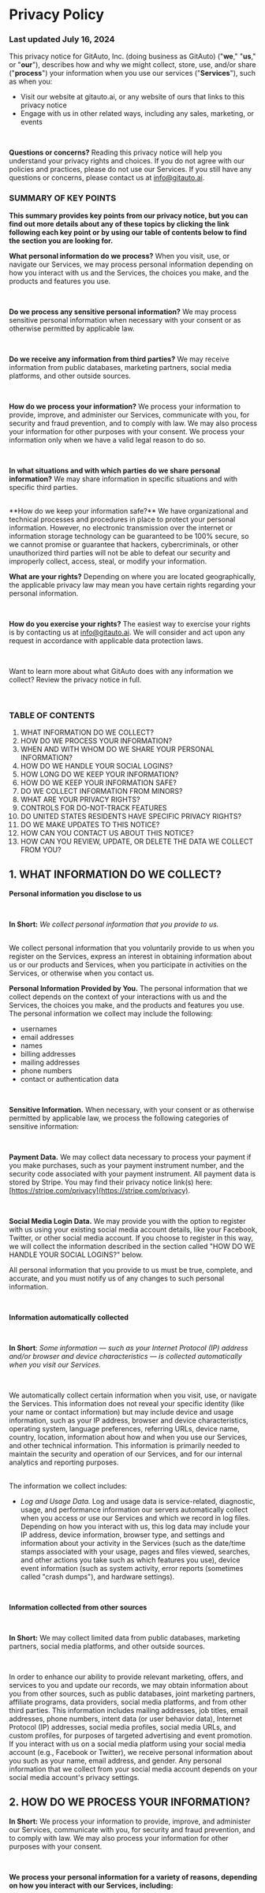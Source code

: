 <div className="flex flex-col px-5 md:px-24">
<br />
<br />
<br />
<br />
<br />

# Privacy Policy

### Last updated July 16, 2024

This privacy notice for GitAuto, Inc. (doing business as GitAuto) ("**we**," "**us**," or "**our**"), describes how and why we might collect, store, use, and/or share ("**process**") your information when you use our services ("**Services**"), such as when you:

- Visit our website at gitauto.ai, or any website of ours that links to this privacy notice
- Engage with us in other related ways, including any sales, marketing, or events

<br />

**Questions or concerns?** Reading this privacy notice will help you understand your privacy rights and choices. If you do not agree with our policies and practices, please do not use our Services. If you still have any questions or concerns, please contact us at [info@gitauto.ai](mailto:info@gitauto.ai).

### SUMMARY OF KEY POINTS

**This summary provides key points from our privacy notice, but you can find out more details about any of these topics by clicking the link following each key point or by using our table of contents below to find the section you are looking for.**

**What personal information do we process?**
When you visit, use, or navigate our Services, we may process personal information depending on how you interact with us and the Services, the choices you make, and the products and features you use.

<br />

**Do we process any sensitive personal information?** We may process sensitive personal
information when necessary with your consent or as otherwise permitted by applicable
law.

<br />

**Do we receive any information from third parties?** We may receive information
from public databases, marketing partners, social media platforms, and other outside
sources.

<br />

**How do we process your information?** We process your information to provide, improve,
and administer our Services, communicate with you, for security and fraud prevention,
and to comply with law. We may also process your information for other purposes with
your consent. We process your information only when we have a valid legal reason
to do so.

<br />

**In what situations and with which parties do we share personal information?** We
may share information in specific situations and with specific third parties.

<br />
**How do we keep your information safe?** We have organizational and technical processes and procedures
in place to protect your personal information. However, no electronic transmission over the internet
or information storage technology can be guaranteed to be 100% secure, so we cannot promise or guarantee
that hackers, cybercriminals, or other unauthorized third parties will not be able to defeat our security
and improperly collect, access, steal, or modify your information.
<br />

**What are your rights?** Depending on where you are located geographically, the
applicable privacy law may mean you have certain rights regarding your personal information.

<br />

**How do you exercise your rights?** The easiest way to exercise your rights is by
contacting us at [info@gitauto.ai](mailto:info@gitauto.ai). We will consider and act upon any
request in accordance with applicable data protection laws.

<br />

Want to learn more about what GitAuto does with any information we collect? Review the privacy notice in full.

<br />

### TABLE OF CONTENTS

1. WHAT INFORMATION DO WE COLLECT?
2. HOW DO WE PROCESS YOUR INFORMATION?
3. WHEN AND WITH WHOM DO WE SHARE YOUR PERSONAL INFORMATION?
4. HOW DO WE HANDLE YOUR SOCIAL LOGINS?
5. HOW LONG DO WE KEEP YOUR INFORMATION?
6. HOW DO WE KEEP YOUR INFORMATION SAFE?
7. DO WE COLLECT INFORMATION FROM MINORS?
8. WHAT ARE YOUR PRIVACY RIGHTS?
9. CONTROLS FOR DO-NOT-TRACK FEATURES
10. DO UNITED STATES RESIDENTS HAVE SPECIFIC PRIVACY RIGHTS?
11. DO WE MAKE UPDATES TO THIS NOTICE?
12. HOW CAN YOU CONTACT US ABOUT THIS NOTICE?
13. HOW CAN YOU REVIEW, UPDATE, OR DELETE THE DATA WE COLLECT FROM YOU?

## 1. WHAT INFORMATION DO WE COLLECT?

**Personal information you disclose to us**

<br />

**In Short:** _We collect personal information that you provide to us._

<br />
We collect personal information that you voluntarily provide to us when you register on the Services,
express an interest in obtaining information about us or our products and Services, when you participate
in activities on the Services, or otherwise when you contact us.
<br />

**Personal Information Provided by You.** The personal information that we collect depends on the context of your interactions with us and the Services, the choices you make, and the products and features you use. The personal information we collect may include the following:

- usernames
- email addresses
- names
- billing addresses
- mailing addresses
- phone numbers
- contact or authentication data

<br />

**Sensitive Information.** When necessary, with your consent or as otherwise permitted by applicable law, we process the following categories of sensitive information:

<br />

**Payment Data.** We may collect data necessary to process your payment if you make purchases, such as your payment instrument number, and the security code associated with your payment instrument. All payment data is stored by Stripe. You may find their privacy notice link(s) here: [https://stripe.com/privacy](https://stripe.com/privacy).

<br />

**Social Media Login Data.** We may provide you with the option to register with us using your existing social media account details, like your Facebook, Twitter, or other social media account. If you choose to register in this way, we will collect the information described in the section called "HOW DO WE HANDLE YOUR SOCIAL LOGINS?" below.

All personal information that you provide to us must be true, complete, and accurate, and you must notify us of any changes to such personal information.

<br />

**Information automatically collected**

<br />

**In Short**: _Some information — such as your Internet Protocol (IP) address and/or browser and device characteristics — is collected automatically when you visit our Services._

<br />

We automatically collect certain information when you visit, use, or navigate the
Services. This information does not reveal your specific identity (like your name
or contact information) but may include device and usage information, such as your
IP address, browser and device characteristics, operating system, language preferences,
referring URLs, device name, country, location, information about how and when you
use our Services, and other technical information. This information is primarily
needed to maintain the security and operation of our Services, and for our internal
analytics and reporting purposes.

<br />
The information we collect includes:

- _Log and Usage Data._ Log and usage data is
  service-related, diagnostic, usage, and performance information our servers automatically
  collect when you access or use our Services and which we record in log files. Depending
  on how you interact with us, this log data may include your IP address, device information,
  browser type, and settings and information about your activity in the Services (such
  as the date/time stamps associated with your usage, pages and files viewed, searches,
  and other actions you take such as which features you use), device event information
  (such as system activity, error reports (sometimes called "crash dumps"), and hardware
  settings).

<br />

**Information collected from other sources**

<br />

**In Short:** We may collect limited data from public databases, marketing partners,
social media platforms, and other outside sources.

<br />

In order to enhance our ability to provide relevant marketing, offers, and services
to you and update our records, we may obtain information about you from other sources,
such as public databases, joint marketing partners, affiliate programs, data providers,
social media platforms, and from other third parties. This information includes mailing
addresses, job titles, email addresses, phone numbers, intent data (or user behavior
data), Internet Protocol (IP) addresses, social media profiles, social media URLs,
and custom profiles, for purposes of targeted advertising and event promotion. If
you interact with us on a social media platform using your social media account (e.g.,
Facebook or Twitter), we receive personal information about you such as your name,
email address, and gender. Any personal information that we collect from your social
media account depends on your social media account's privacy settings.

## 2. HOW DO WE PROCESS YOUR INFORMATION?

**In Short:** We process your information to provide, improve, and administer our Services, communicate with you, for security and fraud prevention, and to comply with law. We may also process your information for other purposes with your consent.

<br />

**We process your personal information for a variety of reasons, depending on how you interact with our Services, including:**

- **To facilitate account creation and authentication and otherwise manage user accounts.** We may process your information so you can create and log in to your account, as well as keep your account in working order.
- **To deliver and facilitate delivery of services to the user.** We may process your information to provide you with the requested service.

## 3. WHEN AND WITH WHOM DO WE SHARE YOUR PERSONAL INFORMATION?

**In Short:** We may share information in specific situations described in this section and/or with the following third parties.

<br />

We may need to share your personal information in the following situations:

- **Business Transfers.** We may share or transfer your information in connection with, or during negotiations of, any merger, sale of company assets, financing, or acquisition of all or a portion of our business to another company.

## 4. HOW DO WE HANDLE YOUR SOCIAL LOGINS?

**In Short:** If you choose to register or log in to our Services using a social media account, we may have access to certain information about you.
Our Services offer you the ability to register and log in using your third-party social media account details (like your Facebook or Twitter logins). Where you choose to do this, we will receive certain profile information about you from your social media provider. The profile information we receive may vary depending on the social media provider concerned, but will often include your name, email address, friends list, and profile picture, as well as other information you choose to make public on such a social media platform.

<br />

We will use the information we receive only for the purposes that are described in this privacy notice or that are otherwise made clear to you on the relevant Services. Please note that we do not control, and are not responsible for, other uses of your personal information by your third-party social media provider. We recommend that you review their privacy notice to understand how they collect, use, and share your personal information, and how you can set your privacy preferences on their sites and apps.

## 5. HOW LONG DO WE KEEP YOUR INFORMATION?

**In Short:** We keep your information for as long as necessary to fulfill the purposes outlined in this privacy notice unless otherwise required by law.

<br />

We will only keep your personal information for as long as it is necessary for the purposes set out in this privacy notice, unless a longer retention period is required or permitted by law (such as tax, accounting, or other legal requirements). No purpose in this notice will require us keeping your personal information for longer than the period of time in which users have an account with us.

<br />

When we have no ongoing legitimate business need to process your personal information, we will either delete or anonymize such information, or, if this is not possible (for example, because your personal information has been stored in backup archives), then we will securely store your personal information and isolate it from any further processing until deletion is possible.

## 6. HOW DO WE KEEP YOUR INFORMATION SAFE?

**In Short:** We aim to protect your personal information through a system of organizational and technical security measures.

<br />

We have implemented appropriate and reasonable technical and organizational security measures designed to protect the security of any personal information we process. However, despite our safeguards and efforts to secure your information, no electronic transmission over the Internet or information storage technology can be guaranteed to be 100% secure, so we cannot promise or guarantee that hackers, cybercriminals, or other unauthorized third parties will not be able to defeat our security and improperly collect, access, steal, or modify your information. Although we will do our best to protect your personal information, transmission of personal information to and from our Services is at your own risk. You should only access the Services within a secure environment.

## 7. DO WE COLLECT INFORMATION FROM MINORS?

**In Short:** We do not knowingly collect data from or market to children under 18 years of age.

<br />

We do not knowingly solicit data from or market to children under 18 years of age. By using the Services, you represent that you are at least 18 or that you are the parent or guardian of such a minor and consent to such minor dependent’s use of the Services. If we learn that personal information from users less than 18 years of age has been collected, we will deactivate the account and take reasonable measures to promptly delete such data from our records. If you become aware of any data we may have collected from children under age 18, please contact us at [info@gitauto.ai](mailto:info@gitauto.ai).

<br />

## 8. WHAT ARE YOUR PRIVACY RIGHTS?

**In Short:** You may review, change, or terminate your account at any time.

<br />

**<u>Withdrawing your consent:</u>** If we are relying on your consent to process
your personal information, which may be express and/or implied consent depending
on the applicable law, you have the right to withdraw your consent at any time. You
can withdraw your consent at any time by contacting us by using the contact details
provided in the section "HOW CAN YOU CONTACT US ABOUT THIS NOTICE?" below.

<br />

However, please note that this will not affect the lawfulness of the processing before its withdrawal nor, when applicable law allows, will it affect the processing of your personal information conducted in reliance on lawful processing grounds other than consent.

<br />

**Account Information**

If you would at any time like to review or change the information in your account or terminate your account, you can:

- Contact us using the contact information provided.

<br />

Upon your request to terminate your account, we will deactivate or delete your account and information from our active databases. However, we may retain some information in our files to prevent fraud, troubleshoot problems, assist with any investigations, enforce our legal terms and/or comply with applicable legal requirements.

<br />

If you have questions or comments about your privacy rights, you may email us at [info@gitauto.ai](mailto:info@gitauto.ai).

## 9. CONTROLS FOR DO-NOT-TRACK FEATURES

Most web browsers and some mobile operating systems and mobile applications include a Do-Not-Track ("DNT") feature or setting you can activate to signal your privacy preference not to have data about your online browsing activities monitored and collected. At this stage no uniform technology standard for recognizing and implementing DNT signals has been finalized. As such, we do not currently respond to DNT browser signals or any other mechanism that automatically communicates your choice not to be tracked online. If a standard for online tracking is adopted that we must follow in the future, we will inform you about that practice in a revised version of this privacy notice.

## 10. DO UNITED STATES RESIDENTS HAVE SPECIFIC PRIVACY RIGHTS?

**In Short:** If you are a resident of California, Colorado, Connecticut, Utah or Virginia, you are granted specific rights regarding access to your personal information.

<br />

**What categories of personal information do we collect?**

<br />

We have collected the following categories of personal information in the past twelve (12) months:

<br />

<table>
  <thead>
    <tr>
      <th className="table-auto border-x border">Category</th>
      <th className="table-auto border-x border">Examples</th>
      <th className="table-auto border-x border">Collected</th>
    </tr>
  </thead>
  <tbody>
    <tr>
      <td className="p-2 border border-l text-left">A. Identifiers</td>
      <td className="p-2 border border-l text-left">
        Contact details, such as real name, alias, postal address, telephone or mobile contact
        number, unique personal identifier, online identifier, Internet Protocol address, email
        address, and account name
      </td>
      <td className="p-2 border border-l text-left">Yes</td>
    </tr>
    <tr>
      <td className="p-2 border border-l text-left">
        B. Personal information categories listed in the California Customer Records statute
      </td>
      <td className="p-2 border border-l text-left">
        Name, contact information, education, employment, employment history, and financial
        information
      </td>
      <td className="p-2 border border-l text-left">Yes</td>
    </tr>
    <tr>
      <td className="p-2 border border-l text-left">
        C. Protected classification characteristics under California or federal law
      </td>
      <td className="p-2 border border-l text-left">Gender and date of birth</td>
      <td className="p-2 border border-l text-left">No</td>
    </tr>
    <tr>
      <td className="p-2 border border-l text-left">D. Commercial information</td>
      <td className="p-2 border border-l text-left">
        Transaction information, purchase history, financial details, and payment information
      </td>
      <td className="p-2 border border-l text-left">Yes</td>
    </tr>
    <tr>
      <td className="p-2 border border-l text-left">E. Biometric information</td>
      <td className="p-2 border border-l text-left">Fingerprints and voiceprints</td>
      <td className="p-2 border border-l text-left">No</td>
    </tr>
    <tr>
      <td className="p-2 border border-l text-left">
        F. Internet or other similar network activity
      </td>
      <td className="p-2 border border-l text-left">
        Browsing history, search history, online behavior, interest data, and interactions with our
        and other websites, applications, systems, and advertisements
      </td>
      <td className="p-2 border border-l text-left">No</td>
    </tr>
    <tr>
      <td className="p-2 border border-l text-left">G. Geolocation data</td>
      <td className="p-2 border border-l text-left">Device Location</td>
      <td className="p-2 border border-l text-left">Yes</td>
    </tr>
    <tr>
      <td className="p-2 border border-l text-left">
        H. Audio, electronic, visual, thermal, olfactory, or similar information
      </td>
      <td className="p-2 border border-l text-left">
        Images and audio, video or call recordings created in connection with our business
        activities
      </td>
      <td className="p-2 border border-l text-left">No</td>
    </tr>
    <tr>
      <td className="p-2 border border-l text-left">
        I. Professional or employment-related information
      </td>
      <td className="p-2 border border-l text-left">
        Business contact details in order to provide you our Services at a business level or job
        title, work history, and professional qualifications if you apply for a job with us
      </td>
      <td className="p-2 border border-l text-left">No</td>
    </tr>
    <tr>
      <td className="p-2 border border-l text-left">J. Education Information</td>
      <td className="p-2 border border-l text-left">Student records and directory information</td>
      <td className="p-2 border border-l text-left">No</td>
    </tr>
    <tr>
      <td className="p-2 border border-l text-left">
        K. Inferences drawn from other personal information
      </td>
      <td className="p-2 border border-l text-left">
        Inferences drawn from any of the collected personal information listed above to create a
        profile or summary about, for example, an individual’s preferences and characteristics
      </td>
      <td className="p-2 border border-l text-left">No</td>
    </tr>
    <tr>
      <td className="p-2 border border-l text-left">L. Sensitive Personal Information</td>
      <td className="p-2 border border-l text-left"></td>
      <td className="p-2 border border-l text-left">No</td>
    </tr>
  </tbody>
</table>

<br />

We will use and retain the collected personal information as needed to provide the Services or for:

- Category A - As long as the user has an account with us
- Category B - As long as the user has an account with us

<br />

We may also collect other personal information outside of these categories through instances where you interact with us in person, online, or by phone or mail in the context of:

- Receiving help through our customer support channels;
- Participation in customer surveys or contests;
- Facilitation in the delivery of our Services and to respond to your inquiries.

<br />

**How do we use and share your personal information?**

<br />

Learn about how we use your personal information in the section, "HOW DO WE PROCESS YOUR INFORMATION?"

<br />

**Will your information be shared with anyone else?**

<br />

We may disclose your personal information with our service providers pursuant to a written contract between us and each service provider. Learn more about how we disclose personal information to in the section, "WHEN AND WITH WHOM DO WE SHARE YOUR PERSONAL INFORMATION?"

<br />

We may use your personal information for our own business purposes, such as for undertaking internal research for technological development and demonstration. This is not considered to be "selling" of your personal information.

<br />

We have not disclosed, sold, or shared any personal information to third parties for a business or commercial purpose in the preceding twelve (12) months. We will not sell or share personal information in the future belonging to website visitors, users, and other consumers.

<br />

### California Residents

<br />

California Civil Code Section 1798.83, also known as the "Shine The Light" law permits our users who are California residents to request and obtain from us, once a year and free of charge, information about categories of personal information (if any) we disclosed to third parties for direct marketing purposes and the names and addresses of all third parties with which we shared personal information in the immediately preceding calendar year. If you are a California resident and would like to make such a request, please submit your request in writing to us using the contact information provided below.

<br />

If you are under 18 years of age, reside in California, and have a registered account with the Services, you have the right to request removal of unwanted data that you publicly post on the Services. To request removal of such data, please contact us using the contact information provided below and include the email address associated with your account and a statement that you reside in California. We will make sure the data is not publicly displayed on the Services, but please be aware that the data may not be completely or comprehensively removed from all our systems (e.g., backups, etc.).

<br />

**<u>CCPA Privacy Notice</u>**

<br />

This section applies only to California residents. Under the California Consumer Privacy Act (CCPA), you have the rights listed below.

<br />

The California Code of Regulations defines a "residents" as:

    (1) every individual who is in the State of California for other than a temporary or transitory purpose and

    (2) every individual who is domiciled in the State of California who is
    outside the State of California for a temporary or transitory purpose

<br />

All other individuals are defined as "non-residents."

<br />

If this definition of "resident" applies to you, we must adhere to certain rights and obligations regarding your personal information.

<br />

**Your rights with respect to your personal data**

<br />

**<u>Right to request deletion of the data — Request to delete</u>**

<br />

You can ask for the deletion of your personal information. If you ask us to delete your personal information, we will respect your request and delete your personal information, subject to certain exceptions provided by law, such as (but not limited to) the exercise by another consumer of his or her right to free speech, our compliance requirements resulting from a legal obligation, or any processing that may be required to protect against illegal activities.

<br />

**<u>Right to be informed — Request to know</u>**

<br />

Depending on the circumstances, you have a right to know:

- whether we collect and use your personal information;
- the categories of personal information that we collect;
- the purposes for which the collected personal information is used;
- whether we sell or share personal information to third parties;
- the categories of personal information that we sold, shared, or disclosed for a business purpose;
- the categories of third parties to whom the personal information was sold, shared, or disclosed for a business purpose;
- the business or commercial purpose for collecting, selling, or sharing personal information;
- and the specific pieces of personal information we collected about you.

<br />

In accordance with applicable law, we are not obligated to provide or delete consumer information that is de-identified in response to a consumer request or to reidentify individual data to verify a consumer request.

<br />

**<u>Right to Non-Discrimination for the Exercise of a Consumer’s Privacy Rights</u>**

<br />

We will not discriminate against you if you exercise your privacy rights.

<br />

**<u>Right to Limit Use and Disclosure of Sensitive Personal Information</u>**

<br />

We do not process consumer's sensitive personal information.

<br />

**<u>Verification process</u>**

<br />

Upon receiving your request, we will need to verify your identity to determine you are the same person about whom we have the information in our system. These verification efforts require us to ask you to provide information so that we can match it with information you have previously provided us. For instance, depending on the type of request you submit, we may ask you to provide certain information so that we can match the information you provide with the information we already have on file, or we may contact you through a communication method (e.g., phone or email) that you have previously provided to us. We may also use other verification methods as the circumstances dictate.

<br />

We will only use personal information provided in your request to verify your identity or authority to make the request. To the extent possible, we will avoid requesting additional information from you for the purposes of verification. However, if we cannot verify your identity from the information already maintained by us, we may request that you provide additional information for the purposes of verifying your identity and for security or fraud-prevention purposes. We will delete such additionally provided information as soon as we finish verifying you.

<br />

**<u>Other privacy rights</u>**

- You may object to the processing of your personal information.
- You may request correction of your personal data if it is incorrect or no longer relevant, or ask to restrict the processing of the information.
- You can designate an authorized agent to make a request under the CCPA on your behalf. We may deny a request from an authorized agent that does not submit proof that they have been validly authorized to act on your behalf in accordance with the CCPA.
- You may request to opt out from future selling or sharing of your personal information to third parties. Upon receiving an opt-out request, we will act upon the request as soon as feasibly possible, but no later than fifteen (15) days from the date of the request submission.

<br />

To exercise these rights, you can contact us by visiting [info@gitauto.ai](mailto:info@gitauto.ai), by email at [info@gitauto.ai](mailto:info@gitauto.ai), or by referring to the contact details at the bottom of this document. If you have a complaint about how we handle your data, we would like to hear from you.

<br />

### Colorado Residents

<br />

This section applies only to Colorado residents. Under the Colorado Privacy Act (CPA), you have the rights listed below. However, these rights are not absolute, and in certain cases, we may decline your request as permitted by law.

- Right to be informed whether or not we are processing your personal data
- Right to access your personal data
- Right to correct inaccuracies in your personal data
- Right to request deletion of your personal data Right to obtain a copy of the personal data you previously shared with us
- Right to opt out of the processing of your personal data if it is used for targeted advertising, the sale of personal data, or profiling in furtherance of decisions that produce legal or similarly significant effects ("profiling")

<br />

To submit a request to exercise these rights described above, please email [info@gitauto.ai](mailto:info@gitauto.ai)

<br />

If we decline to take action regarding your request and you wish to appeal our decision, please email us at [info@gitauto.ai](mailto:info@gitauto.ai). Within forty-five (45) days of receipt of an appeal, we will inform you in writing of any action taken or not taken in response to the appeal, including a written explanation of the reasons for the decisions.

<br />

### Connecticut Residents

<br />

This section applies only to Connecticut residents. Under the Connecticut Data Privacy Act (CTDPA), you have the rights listed below. However, these rights are not absolute, and in certain cases, we may decline your request as permitted by law.

- Right to be informed whether or not we are processing your personal data
- Right to access your personal data
- Right to correct inaccuracies in your personal data
- Right to request deletion of your personal data
- Right to obtain a copy of the personal data you previously shared with us
- Right to opt out of the processing of your personal data if it is used for targeted advertising, the sale of personal data, or profiling in furtherance of decisions that produce legal or similarly significant effects ("profiling")

<br />

To submit a request to exercise these rights described above, please email [info@gitauto.ai](mailto:info@gitauto.ai).

<br />

If we decline to take action regarding your request and you wish to appeal our decision, please email us at [info@gitauto.ai](mailto:info@gitauto.ai). Within sixty (60) days of receipt of an appeal, we will inform you in writing of any action taken or not taken in response to the appeal, including a written explanation of the reasons for the decisions.

<br />

### Utah Residents

<br />

This section applies only to Utah residents. Under the Utah Consumer Privacy Act (UCPA), you have the rights listed below. However, these rights are not absolute, and in certain cases, we may decline your request as permitted by law.

- Right to be informed whether or not we are processing your personal data
- Right to access your personal data
- Right to request deletion of your personal data
- Right to obtain a copy of the personal data you previously shared with us
- Right to opt out of the processing of your personal data if it is used for targeted advertising or the sale of personal data

<br />

To submit a request to exercise these rights described above, please email [info@gitauto.ai](mailto:info@gitauto.ai) or visit [info@gitauto.ai](mailto:info@gitauto.ai).

<br />

**Virginia Residents**

<br />

Under the Virginia Consumer Data Protection Act (VCDPA):

<br />

"Consumer" means a natural person who is a resident of the Commonwealth acting only in an individual or household context. It does not include a natural person acting in a commercial or employment context.

<br />

"Personal data" means any information that is linked or reasonably linkable to an identified or identifiable natural person. "Personal data" does not include de-identified data or publicly available information.

<br />

"Sale of personal data" means the exchange of personal data for monetary consideration.

<br />

If this definition of "consumer" applies to you, we must adhere to certain rights and obligations regarding your personal data.

<br />

**<u>Your rights with respect to your personal data</u>**

- Right to be informed whether or not we are processing your personal data
- Right to access your personal data
- Right to correct inaccuracies in your personal data
- Right to request deletion of your personal data
- Right to obtain a copy of the personal data you previously shared with us
- Right to opt out of the processing of your personal data if it is used for targeted advertising, the sale of personal data, or profiling in furtherance of decisions that produce legal or similarly significant effects ("profiling")

<br />

**<u>Exercise your rights provided under the Virginia VCDPA</u>**

<br />

You may contact us by email at [info@gitauto.ai](mailto:info@gitauto.ai) or visit [info@gitauto.ai](mailto:info@gitauto.ai).

<br />

If you are using an authorized agent to exercise your rights, we may deny a request if the authorized agent does not submit proof that they have been validly authorized to act on your behalf.

<br />

**<u>Verification process</u>**

<br />

We may request that you provide additional information reasonably necessary to verify you and your consumer's request. If you submit the request through an authorized agent, we may need to collect additional information to verify your identity before processing your request.

<br />

Upon receiving your request, we will respond without undue delay, but in all cases, within forty-five (45) days of receipt. The response period may be extended once by forty-five (45) additional days when reasonably necessary. We will inform you of any such extension within the initial 45-day response period, together with the reason for the extension.

<br />

**<u>Right to appeal</u>**

<br />

If we decline to take action regarding your request, we will inform you of our decision and reasoning behind it. If you wish to appeal our decision, please email us at [info@gitauto.ai](mailto:info@gitauto.ai). Within sixty (60) days of receipt of an appeal, we will inform you in writing of any action taken or not taken in response to the appeal, including a written explanation of the reasons for the decisions. If your appeal is denied, you may contact the Attorney General to submit a complaint.

<br />

## 11. DO WE MAKE UPDATES TO THIS NOTICE?

**In Short:** _Yes, we will update this notice as necessary to stay compliant with relevant laws._

<br />

We may update this privacy notice from time to time. The updated version will be indicated by an updated "Revised" date and the updated version will be effective as soon as it is accessible. If we make material changes to this privacy notice, we may notify you either by prominently posting a notice of such changes or by directly sending you a notification. We encourage you to review this privacy notice frequently to be informed of how we are protecting your information.

## 12. HOW CAN YOU CONTACT US ABOUT THIS NOTICE?

If you have questions or comments about this notice, you may email us at [info@gitauto.ai](mailto:info@gitauto.ai) or contact us by post at:

<br />

GitAuto, Inc. \
44 Tehama St San Francisco, CA 94105 \
United States

## 13. HOW CAN YOU REVIEW, UPDATE, OR DELETE THE DATA WE COLLECT FROM YOU?

Based on the applicable laws of your country, you may have the right to request access to the personal information we collect from you, change that information, or delete it. To request to review, update, or delete your personal information, please visit: [info@gitauto.ai](mailto:info@gitauto.ai).

<br />
<br />
<br />
<br />
<br />
<br />
<br />
<br />
</div>
